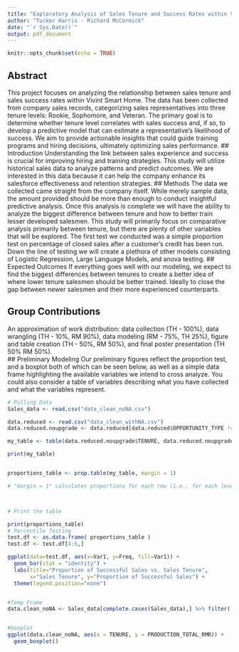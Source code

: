 ```yaml
---
title: "Exploratory Analysis of Sales Tenure and Success Rates within Vivint Smart Home. Proposal"
author: "Tucker Harris - Richard McCormick"
date: "`r Sys.Date()`"
output: pdf_document
---
```


```r
knitr::opts_chunk$set(echo = TRUE)
```


## Abstract
This project focuses on analyzing the relationship between sales tenure and sales success rates within Vivint Smart Home. The data has been collected from company sales records, categorizing sales representatives into three tenure levels: Rookie, Sophomore, and Veteran. The primary goal is to determine whether tenure level correlates with sales success and, if so, to develop a predictive model that can estimate a representative’s likelihood of success. We aim to provide actionable insights that could guide training programs and hiring decisions, ultimately optimizing sales performance.
## Introduction
Understanding the link between sales experience and success is crucial for improving hiring and training strategies. This study will utilize historical sales data to analyze patterns and predict outcomes. We are interested in this data because it can help the company enhance its salesforce effectiveness and retention strategies.
## Methods
The data we collected came straight from the company itself. While merely sample data, the amount provided should be more than enough to conduct insightful predictive analysis. Once this analysis is complete we will have the ability to analyze the biggest difference between tenure and how to better train lesser developed salesmen. This study will primarily focus on comparative analysis primarily between tenure, but there are plenty of other variables that will be explored. The first test we conducted was a simple proportion test on percentage of closed sales after a customer’s credit has been run. Down the line of testing we will create a plethora of other models consisting of Logistic Regression, Large Language Models, and anova testing. 
## Expected Outcomes
If everything goes well with our modeling, we expect to find the biggest differences between tenures to create a better idea of where lower tenure salesmen should be better trained. Ideally to close the gap between newer salesmen and their more experienced counterparts.


## Group Contributions
An approximation of work distribution:  data collection (TH - 100%), data wrangling (TH - 10%, RM 90%), data modeling (RM - 75%, TH 25%), figure and table creation (TH - 50%, RM 50%), and final poster presentation (TH 50% RM 50%).  
## Preliminary Modeling
Our preliminary figures reflect the proportion test, and a boxplot both of which can be seen below, as well as a simple data frame highlighting the available variables we intend to cross analyze. You could also consider a table of variables describing what you have collected and what the variables represent.


```r

# Pulling Data
Sales_data <- read.csv("data_clean_noNA.csv")


```


```r
data.reduced <- read.csv("data_clean_withNA.csv")
data.reduced.noupgrade <- data.reduced[data.reduced$OPPORTUNITY_TYPE != "Upgrade", ]

my_table <- table(data.reduced.noupgrade$TENURE, data.reduced.noupgrade$CLOSED_SALE) 

print(my_table) 


proportions_table <- prop.table(my_table, margin = 1)  

# "margin = 1" calculates proportions for each row (i.e., for each level of variable1)



# Print the table

print(proportions_table)
# Percentile Testing
test.df <- as.data.frame( proportions_table )
test.df <- test.df[4:6,]

ggplot(data=test.df, aes(x=Var1, y=Freq, fill=Var1)) +
  geom_bar(stat = "identity") +
  labs(title="Proportion of Successful Sales vs. Sales Tenure",
       x="Sales Tenure", y="Proportion of Successful Sales") +
  theme(legend.position="none")



```


```r

#Temp Frame
data.clean_noNA <- Sales_data[complete.cases(Sales_data),] %>% filter( PRODUCTION_TOTAL_RMR > 0)  


#boxplot
ggplot(data.clean_noNA, aes(x = TENURE, y = PRODUCTION_TOTAL_RMR)) +
  geom_boxplot()

```

```r



```

```r



```








